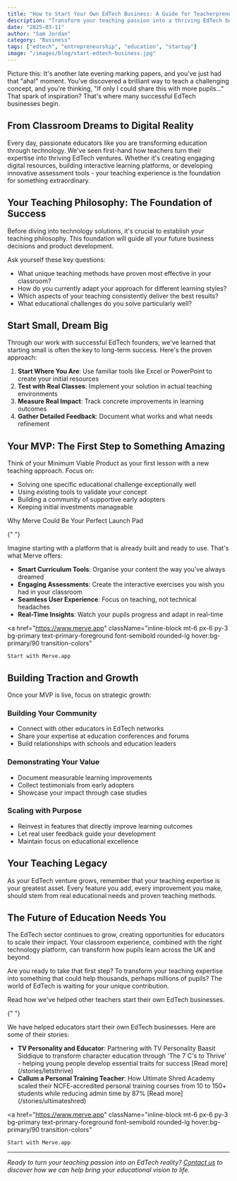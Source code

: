 ```yaml
---
title: "How to Start Your Own EdTech Business: A Guide for Teacherpreneurs"
description: "Transform your teaching passion into a thriving EdTech business. Discover how educators just like you are revolutionising education through technology, and learn the proven path to launch your own EdTech venture."
date: "2025-03-11"
author: "Sam Jordan"
category: "Business"
tags: ["edtech", "entrepreneurship", "education", "startup"]
image: "/images/blog/start-edtech-business.jpg"
---
```


Picture this: It's another late evening marking papers, and you've just had that "aha!" moment. You've discovered a brilliant way to teach a challenging concept, and you're thinking, "If only I could share this with more pupils..." That spark of inspiration? That's where many successful EdTech businesses begin.

## From Classroom Dreams to Digital Reality

Every day, passionate educators like you are transforming education through technology. We've seen first-hand how teachers turn their expertise into thriving EdTech ventures. Whether it's creating engaging digital resources, building interactive learning platforms, or developing innovative assessment tools - your teaching experience is the foundation for something extraordinary.

## Your Teaching Philosophy: The Foundation of Success

Before diving into technology solutions, it's crucial to establish your teaching philosophy. This foundation will guide all your future business decisions and product development.

Ask yourself these key questions:

- What unique teaching methods have proven most effective in your classroom?
- How do you currently adapt your approach for different learning styles?
- Which aspects of your teaching consistently deliver the best results?
- What educational challenges do you solve particularly well?

## Start Small, Dream Big

Through our work with successful EdTech founders, we've learned that starting small is often the key to long-term success. Here's the proven approach:

1. **Start Where You Are**: Use familiar tools like Excel or PowerPoint to create your initial resources
2. **Test with Real Classes**: Implement your solution in actual teaching environments
3. **Measure Real Impact**: Track concrete improvements in learning outcomes
4. **Gather Detailed Feedback**: Document what works and what needs refinement

## Your MVP: The First Step to Something Amazing

Think of your Minimum Viable Product as your first lesson with a new teaching approach. Focus on:

- Solving one specific educational challenge exceptionally well
- Using existing tools to validate your concept
- Building a community of supportive early adopters
- Keeping initial investments manageable

<div className="bg-card border-2 border-muted rounded-lg p-6 my-8">
  <div className="text-2xl font-bold mb-4">Why Merve Could Be Your Perfect Launch Pad</div>

{" "}

<div className="mb-4">
  Imagine starting with a platform that is already built and ready to use.
  That's what Merve offers:
</div>

  <ul className="space-y-3">
    <li><strong>Smart Curriculum Tools</strong>: Organise your content the way you've always dreamed</li>
    <li><strong>Engaging Assessments</strong>: Create the interactive exercises you wish you had in your classroom</li>
    <li><strong>Seamless User Experience</strong>: Focus on teaching, not technical headaches</li>
    <li><strong>Real-Time Insights</strong>: Watch your pupils progress and adapt in real-time</li>
  </ul>
  
  <a 
    href="https://www.merve.app" 
    className="inline-block mt-6 px-6 py-3 bg-primary text-primary-foreground font-semibold rounded-lg hover:bg-primary/90 transition-colors"
  >
    Start with Merve.app
  </a>
</div>

## Building Traction and Growth

Once your MVP is live, focus on strategic growth:

### Building Your Community

- Connect with other educators in EdTech networks
- Share your expertise at education conferences and forums
- Build relationships with schools and education leaders

### Demonstrating Your Value

- Document measurable learning improvements
- Collect testimonials from early adopters
- Showcase your impact through case studies

### Scaling with Purpose

- Reinvest in features that directly improve learning outcomes
- Let real user feedback guide your development
- Maintain focus on educational excellence

## Your Teaching Legacy

As your EdTech venture grows, remember that your teaching expertise is your greatest asset. Every feature you add, every improvement you make, should stem from real educational needs and proven teaching methods.

## The Future of Education Needs You

The EdTech sector continues to grow, creating opportunities for educators to scale their impact. Your classroom experience, combined with the right technology platform, can transform how pupils learn across the UK and beyond.

Are you ready to take that first step? To transform your teaching expertise into something that could help thousands, perhaps millions of pupils? The world of EdTech is waiting for your unique contribution.

<div className="bg-card border-2 border-muted rounded-lg p-6 my-8">
  <div className="text-2xl font-bold mb-4">Read how we've helped other teachers start their own EdTech businesses.</div>

{" "}

<div className="mb-4">
  We have helped educators start their own EdTech businesses. Here are some of
  their stories:
</div>

  <ul className="space-y-3">
    <li><strong>TV Personality and Educator</strong>: Partnering with TV Personality Baasit Siddique to transform character education through 'The 7 C's to Thrive' - helping young people develop essential traits for success [Read more](/stories/letsthrive)</li>
    <li><strong>Callum a Personal Training Teacher</strong>: How Ultimate Shred Academy scaled their NCFE-accredited personal training courses from 10 to 150+ students while reducing admin time by 87% [Read more](/stories/ultimateshred)</li>
  </ul>
  
  <a 
    href="https://www.merve.app" 
    className="inline-block mt-6 px-6 py-3 bg-primary text-primary-foreground font-semibold rounded-lg hover:bg-primary/90 transition-colors"
  >
    Start with Merve.app
  </a>
</div>

---

_Ready to turn your teaching passion into an EdTech reality? [Contact us](/contact) to discover how we can help bring your educational vision to life._
